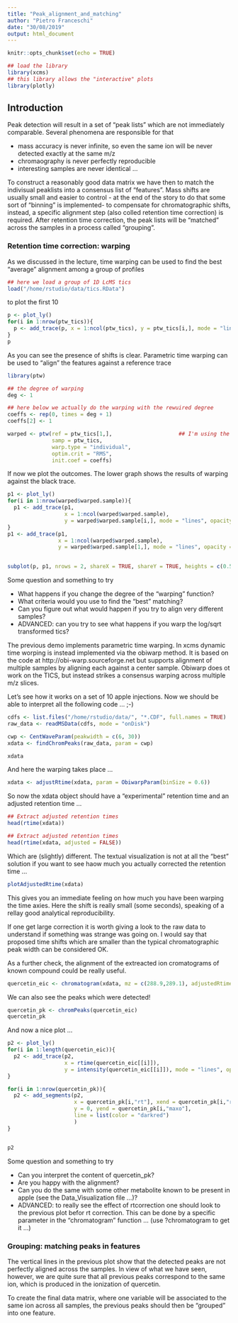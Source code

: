 ```yaml
---
title: "Peak_alignment_and_matching"
author: "Pietro Franceschi"
date: "30/08/2019"
output: html_document
---
```


```r
knitr::opts_chunk$set(echo = TRUE)
```


```r
## load the library
library(xcms)
## this library allows the "interactive" plots
library(plotly)
```


## Introduction
Peak detection will result in a set of "peak lists" which are not immediately comparable. Several phenomena are responsible for that

* mass accuracy is never infinite, so even the same ion will be never detected exactly at the same m/z
* chromaography is never perfectly reproducible
* interesting samples are never identical ...

To construct a reasonably good data matrix we have then to match the indivisual peaklists into a consensus list of "features".
Mass shifts are usually small and easier to control - at the end of the story to do that some sort of "binning" is implemented- to compensate for chromatographic shifts, instead, a specific alignment step (also colled retention time correction) is required. 
After retention time correction, the peak lists will be "matched" across the samples in a process called "grouping". 

### Retention time correction: warping
As we discussed in the lecture, time warping can be used to find the best "average" alignment among a group of profiles

```r
## here we load a group of 1D LcMS tics
load("/home/rstudio/data/tics.RData")
```

to plot the first 10 

```r
p <- plot_ly()
for(i in 1:nrow(ptw_tics)){
  p <- add_trace(p, x = 1:ncol(ptw_tics), y = ptw_tics[i,], mode = "lines", opacity = 0.8, line = list(width = 0.8, color = "darkblue"))
}
p
```


As you can see the presence of shifts is clear. Parametric time warping can be used to "align" the features against a reference trace

```r
library(ptw)

## the degree of warping
deg <- 1

## here below we actually do the warping with the rewuired degree
coeffs <- rep(0, times = deg + 1)
coeffs[2] <- 1

warped <- ptw(ref = ptw_tics[1,],                     ## I'm using the first trace as reference
              samp = ptw_tics,
              warp.type = "individual", 
              optim.crit = "RMS", 
              init.coef = coeffs)                    

```

If now we plot the outcomes. The lower graph shows the results of warping against the black trace. 

```r
p1 <- plot_ly()
for(i in 1:nrow(warped$warped.sample)){
  p1 <- add_trace(p1, 
                  x = 1:ncol(warped$warped.sample), 
                  y = warped$warped.sample[i,], mode = "lines", opacity = 0.8, line = list(width = 0.8, color = "red"))
}
p1 <- add_trace(p1, 
                x = 1:ncol(warped$warped.sample), 
                y = warped$warped.sample[1,], mode = "lines", opacity = 0.8, line = list(width = 0.8, color = "black")) 

  
subplot(p, p1, nrows = 2, shareX = TRUE, shareY = TRUE, heights = c(0.5, 0.5))
```


Some question and something to try

* What happens if you change the degree of the "warping" function?
* What criteria would you use to find the "best" matching?
* Can you figure out what would happen if you try to align very different samples?
* ADVANCED: can you try to see what happens if you warp the log/sqrt transformed tics? 


The previous demo implements parametric time warping. In xcms dynamic time worping is instead implemented via the obiwarp method. It is based on the code at http://obi-warp.sourceforge.net but supports alignment of multiple samples by aligning each against a center sample. Obiwarp does ot work on the TICS, but instead strikes a consensus warping across multiple m/z slices. 

Let's see how it works on a set of 10 apple injections. Now we should be able to interpret all the following code ... ;-)


```r
cdfs <- list.files("/home/rstudio/data/", "*.CDF", full.names = TRUE)
raw_data <- readMSData(cdfs, mode = "onDisk")
```

```r
cwp <- CentWaveParam(peakwidth = c(6, 30))
xdata <- findChromPeaks(raw_data, param = cwp)

xdata
```

And here the warping takes place ...

```r
xdata <- adjustRtime(xdata, param = ObiwarpParam(binSize = 0.6))
```

So now the xdata object should have a "experimental" retention time and an adjusted retention time ...

```r
## Extract adjusted retention times
head(rtime(xdata))
```

```r
## Extract adjusted retention times
head(rtime(xdata, adjusted = FALSE))
```

Which are (slightly) different. The textual visualization is not at all the "best" solution if you want to see haow much you actually corrected the retention time ...

```r
plotAdjustedRtime(xdata)
```


This gives you an immediate feeling on how much you have been warping the time axies. Here the shift is really small (some seconds), speaking of a rellay good analytical reproducibility.

If one get large correction it is worth giving a look to the raw data to understand if something was strange was going on. I would say that proposed time shifts which are smaller than the typical chromatographic peak width can be considered OK.

As a further check, the alignment of the extreacted ion cromatograms of known compound could be really useful.

```r
quercetin_eic <- chromatogram(xdata, mz = c(288.9,289.1), adjustedRtime = FALSE)
```

We can also see the peaks which were detected!

```r
quercetin_pk <- chromPeaks(quercetin_eic)
quercetin_pk
```

And now a nice plot ...

```r
p2 <- plot_ly()
for(i in 1:length(quercetin_eic)){
  p2 <- add_trace(p2, 
                  x = rtime(quercetin_eic[[i]]), 
                  y = intensity(quercetin_eic[[i]]), mode = "lines", opacity = 0.8, line = list(width = 0.8, color = "darkblue"))
}

for(i in 1:nrow(quercetin_pk)){
  p2 <- add_segments(p2,
                     x = quercetin_pk[i,"rt"], xend = quercetin_pk[i,"rt"],
                     y = 0, yend = quercetin_pk[i,"maxo"],
                     line = list(color = "darkred")
                     )
}


p2
```


Some question and something to try

* Can you interpret the content of quercetin_pk?
* Are you happy with the alignment?
* Can you do the same with some other metabolite known to be present in apple (see the Data_Visualization file ...)?
* ADVANCED: to really see the effect of rtcorrection one should look to the previous plot befor rt correction. This can be done by a specific parameter in the "chromatogram" function ... (use ?chromatogram to get it ...)



### Grouping: matching peaks in features

The vertical lines in the previous plot show that the detected peaks are not perfectly aligned across the samples. In view of what we have seen, however, we are quite sure that all previous peaks correspond to the same ion, which is produced in the ionization of quercetin.

To create the final data matrix, where one variable will be associated to the same ion across all samples,  the previous peaks should then be "grouped" into one feature.










